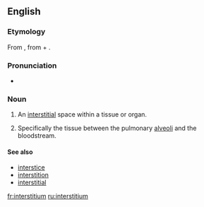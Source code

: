 ==English==

===Etymology===
From {{etyl|la}} {{term|interstitium||lang=la}}, from {{term|inter||between|lang=la}} + {{term|sistere||to stand, place|llang=la}}.

===Pronunciation===

* {{IPA|ˌɪntɚˑstɪʃiəm}}

===Noun===
{{en-noun|interstitia}}

# {{medicine}} An [[interstitial]] space within a tissue or organ.
# {{medicine}} Specifically the tissue between the pulmonary [[alveoli]] and the bloodstream.

====See also====
* [[interstice]]
* [[interstition]]
* [[interstitial]]

[[fr:interstitium]]
[[ru:interstitium]]